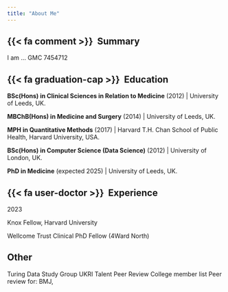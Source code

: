 ```yaml
---
title: "About Me"
---
```


## {{< fa comment >}} &nbsp;Summary

I am ...
GMC 7454712

## {{< fa graduation-cap >}} &nbsp;Education

**BSc(Hons) in Clinical Sciences in Relation to Medicine** (2012) | University of Leeds, UK.

**MBChB(Hons) in Medicine and Surgery** (2014) | University of Leeds, UK.

**MPH in Quantitative Methods** (2017) | Harvard T.H. Chan School of Public Health, Harvard University, USA.

**BSc(Hons) in Computer Science (Data Science)** (2012) | University of London, UK.

**PhD in Medicine** (expected 2025) | University of Leeds, UK.

## {{< fa user-doctor >}} &nbsp;Experience

2023

Knox Fellow, Harvard University

Wellcome Trust Clinical PhD Fellow (4Ward North)


## Other 

Turing Data Study Group
UKRI Talent Peer Review College member list
Peer review for: BMJ, 